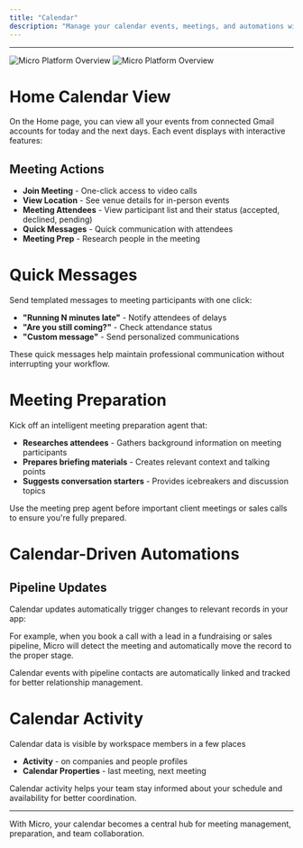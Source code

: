 ```yaml
---
title: "Calendar"
description: "Manage your calendar events, meetings, and automations with Micro's intelligent calendar features."
---
```


---

<div className="my-8">
  <img src="/images/cal-light.png" alt="Micro Platform Overview" className="rounded-lg shadow-lg dark:hidden" />
  <img src="/images/cal-dark.png" alt="Micro Platform Overview" className="rounded-lg shadow-lg hidden dark:block" />
</div>  

# Home Calendar View

On the Home page, you can view all your events from connected Gmail accounts for today and the next days. Each event displays with interactive features:

## Meeting Actions

- **Join Meeting** - One-click access to video calls
- **View Location** - See venue details for in-person events
- **Meeting Attendees** - View participant list and their status (accepted, declined, pending)
- **Quick Messages** - Quick communication with attendees
- **Meeting Prep** - Research people in the meeting


# Quick Messages

Send templated messages to meeting participants with one click:

- **"Running N minutes late"** - Notify attendees of delays
- **"Are you still coming?"** - Check attendance status
- **"Custom message"** - Send personalized communications

<Tip>These quick messages help maintain professional communication without interrupting your workflow.</Tip>

# Meeting Preparation

Kick off an intelligent meeting preparation agent that:

- **Researches attendees** - Gathers background information on meeting participants
- **Prepares briefing materials** - Creates relevant context and talking points
- **Suggests conversation starters** - Provides icebreakers and discussion topics

<Tip>Use the meeting prep agent before important client meetings or sales calls to ensure you're fully prepared.</Tip>

# Calendar-Driven Automations

## Pipeline Updates

Calendar updates automatically trigger changes to relevant records in your app:

For example, when you book a call with a lead in a fundraising or sales pipeline, Micro will detect the meeting and automatically move the record to the proper stage.

<Note>Calendar events with pipeline contacts are automatically linked and tracked for better relationship management.</Note>

# Calendar Activity

Calendar data is visible by workspace members in a few places

- **Activity** - on companies and people profiles 
- **Calendar Properties** - last meeting, next meeting


<Tip>Calendar activity helps your team stay informed about your schedule and availability for better coordination.</Tip>

---


With Micro, your calendar becomes a central hub for meeting management, preparation, and team collaboration.
